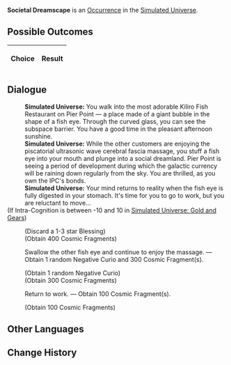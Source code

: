 {{Simulated Universe Event Infobox
|title         = Societal Dreamscape
|image         = Random Event Normal.png
|type          =
|domains_su    = Occurrence
|domains_ext   = Occurrence
|domains_swarm = 
|domains_gng   = 
|requirements  =
|prev          = 
|next          = 
|indexRewards  =
|characters    = 
}}
'''Societal Dreamscape''' is an [[Simulated Universe/Occurrence|Occurrence]] in the [[Simulated Universe]].

==Possible Outcomes==
{| class="article-table"
!Choice
!Result

|}

<!--
==Gameplay Notes==

-->
==Dialogue==
{{Dialogue Start}}
:'''Simulated Universe:''' You walk into the most adorable Kiliro Fish Restaurant on Pier Point &mdash; a place made of a giant bubble in the shape of a fish eye. Through the curved glass, you can see the subspace barrier. You have a good time in the pleasant afternoon sunshine.
:'''Simulated Universe:''' While the other customers are enjoying the piscatorial ultrasonic wave cerebral fascia massage, you stuff a fish eye into your mouth and plunge into a social dreamland. Pier Point is seeing a period of development during which the galactic currency will be raining down regularly from the sky. You are thrilled, as you own the IPC's bonds.
:'''Simulated Universe:''' Your mind returns to reality when the fish eye is fully digested in your stomach. It's time for you to go to work, but you are reluctant to move...
;(If Intra-Cognition is between -10 and 10 in [[Simulated Universe: Gold and Gears]])
:{{SU Special Dialogue|Erudition|Shatter the "work communicator" that can be used to contact you!|Discard 1 Blessing(s) and gain 400 Cosmic Fragment(s).}}
:;(Discard a 1-3 star Blessing)
:;(Obtain 400 Cosmic Fragments)
:{{DIcon|Star}} Swallow the other fish eye and continue to enjoy the massage. &mdash; Obtain 1 random Negative Curio and 300 Cosmic Fragment(s).
:;(Obtain 1 random Negative Curio)
:;(Obtain 300 Cosmic Fragments)
:{{DIcon|Star}} Return to work. &mdash; Obtain 100 Cosmic Fragment(s).
:;(Obtain 100 Cosmic Fragments)
{{Dialogue End}}

==Other Languages==
{{Other Languages
|en   = Societal Dreamscape
|zhs  = 社会性梦境
|zht  = 社會性夢境
|ja   = {{Rubi|社会性|しゃかいせい}}の{{Rubi|夢|ゆめ}}
|ko   = 사회적 꿈
|es   = Sueños de sociedad
|fr   = Onirisme sociétal
|ru   = Сны социума
|th   = ความฝันของสังคม
|vi   = Giấc Mơ Mang Tính Xã Hội
|de   = Gesellschaftliche Traumlandschaft
|id   = Mimpi Kehidupan Sosial
|pt   = Sonho de Fuga Social
}}

==Change History==
{{Change History|<!--unknown-->}}
